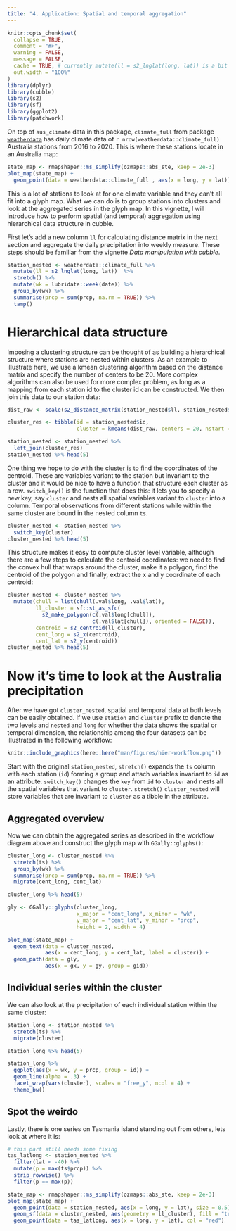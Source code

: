 ```yaml
---
title: "4. Application: Spatial and temporal aggregation"
---
```


```r
knitr::opts_chunk$set(
  collapse = TRUE,
  comment = "#>",
  warning = FALSE, 
  message = FALSE,
  cache = TRUE, # currently mutate(ll = s2_lnglat(long, lat)) is a bit slow
  out.width = "100%"
)
library(dplyr)
library(cubble)
library(s2)
library(sf)
library(ggplot2)
library(patchwork)
```

On top of `aus_climate` data in this package, `climate_full` from package [`weatherdata`](https://github.com/huizezhang-sherry/weatherdata) has daily climate data of `r nrow(weatherdata::climate_full)` Australia stations from 2016 to 2020. This is where these stations locate in an Australia map: 

```r
state_map <- rmapshaper::ms_simplify(ozmaps::abs_ste, keep = 2e-3)
plot_map(state_map) +
  geom_point(data = weatherdata::climate_full , aes(x = long, y = lat))
```

This is a lot of stations to look at for one climate variable and they can't all fit into a glyph map. What we can do is to group stations into clusters and look at the aggregated series in the glyph map. In this vignette, I will introduce how to perform spatial (and temporal) aggregation using hierarchical data structure in cubble. 

First let's add a new column `ll` for calculating distance matrix in the next section and aggregate the daily precipitation into weekly measure. These steps should be familiar from the vignette *Data manipulation with cubble*.

```r
station_nested <- weatherdata::climate_full %>% 
  mutate(ll = s2_lnglat(long, lat))  %>% 
  stretch() %>% 
  mutate(wk = lubridate::week(date)) %>% 
  group_by(wk) %>% 
  summarise(prcp = sum(prcp, na.rm = TRUE)) %>% 
  tamp()
```

# Hierarchical data structure

Imposing a clustering structure can be thought of as building a hierarchical structure where stations are nested within clusters. As an example to illustrate here, we use a kmean clustering algorithm based on the distance matrix and specify the number of centers to be 20. More complex algorithms can also be used for more complex problem, as long as a mapping from each station id to the cluster id can be constructed. We then join this data to our station data:

```r
dist_raw <- scale(s2_distance_matrix(station_nested$ll, station_nested$ll))

cluster_res <- tibble(id = station_nested$id,
                      cluster = kmeans(dist_raw, centers = 20, nstart = 50)$cluster)

station_nested <- station_nested %>% 
  left_join(cluster_res) 
station_nested %>% head(5)
```

One thing we hope to do with the cluster is to find the coordinates of the centroid. These are variables variant to the station but invariant to the cluster and it would be nice to have a function that structure each cluster as a row. `switch_key()` is the function that does this: it lets you to specify a new key, say `cluster` and nests all spatial variables variant to `cluster` into a column. Temporal observations from different stations while within the same cluster are bound in the nested column `ts`.

```r
cluster_nested <- station_nested %>% 
  switch_key(cluster)
cluster_nested %>% head(5)
```

This structure makes it easy to compute cluster level variable, although there are a few steps to calculate the centroid coordinates: we need to find the convex hull that wraps around the cluster, make it a polygon, find the centroid of the polygon and finally, extract the x and y coordinate of each centroid:

```r
cluster_nested <- cluster_nested %>% 
  mutate(chull = list(chull(.val$long, .val$lat)),
         ll_cluster = sf::st_as_sfc(
           s2_make_polygon(c(.val$long[chull]), 
                           c(.val$lat[chull]), oriented = FALSE)),
         centroid = s2_centroid(ll_cluster),
         cent_long = s2_x(centroid),
         cent_lat = s2_y(centroid)) 
cluster_nested %>% head(5)
```

# Now it's time to look at the Australia precipitation 

After we have got `cluster_nested`, spatial and temporal data at both levels can be easily obtained. If we use `station` and `cluster` prefix to denote the two levels and `nested` and `long` for whether the data shows the spatial or temporal dimension, the relationship among the four datasets can be illustrated in the following workflow:

```r
knitr::include_graphics(here::here("man/figures/hier-workflow.png"))
```

Start with the original `station_nested`, `stretch()` expands the `ts` column with each station (`id`) forming a group and attach variables invariant to `id` as an attribute. `switch_key()` changes the `key` from `id` to `cluster` and nests all the spatial variables that variant to `cluster`. `stretch()` `cluster_nested` will store variables that are invariant to `cluster` as a tibble in the attribute.

## Aggregated overview

Now we can obtain the aggregated series as described in the workflow diagram above and construct the glyph map with `GGally::glyphs()`: 

```r
cluster_long <- cluster_nested %>% 
  stretch(ts) %>% 
  group_by(wk) %>% 
  summarise(prcp = sum(prcp, na.rm = TRUE)) %>% 
  migrate(cent_long, cent_lat)

cluster_long %>% head(5)

gly <- GGally::glyphs(cluster_long, 
                      x_major = "cent_long", x_minor = "wk",
                      y_major = "cent_lat", y_minor = "prcp", 
                      height = 2, width = 4)

plot_map(state_map) + 
  geom_text(data = cluster_nested, 
            aes(x = cent_long, y = cent_lat, label = cluster)) + 
  geom_path(data = gly, 
            aes(x = gx, y = gy, group = gid))
```

## Individual series within the cluster

We can also look at the precipitation of each individual station within the same cluster: 

```r
station_long <- station_nested %>% 
  stretch(ts) %>% 
  migrate(cluster)

station_long %>% head(5)

station_long %>% 
  ggplot(aes(x = wk, y = prcp, group = id)) + 
  geom_line(alpha = .3) + 
  facet_wrap(vars(cluster), scales = "free_y", ncol = 4) + 
  theme_bw()
```

## Spot the weirdo

Lastly, there is one series on Tasmania island standing out from others, lets look at where it is: 

```r
# this part still needs some fixing
tas_latlong <- station_nested %>%
  filter(lat < -40) %>%  
  mutate(p = max(ts$prcp)) %>% 
  strip_rowwise() %>% 
  filter(p == max(p))

state_map <- rmapshaper::ms_simplify(ozmaps::abs_ste, keep = 2e-3)
plot_map(state_map) + 
  geom_point(data = station_nested, aes(x = long, y = lat), size = 0.5) + 
  geom_sf(data = cluster_nested, aes(geometry = ll_cluster), fill = "transparent") +
  geom_point(data = tas_latlong, aes(x = long, y = lat), col = "red")

```
